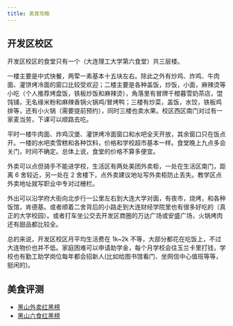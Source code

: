 ```yaml
---
title: 美食攻略
---
```


## 开发区校区

开发区校区的食堂只有一个（大连理工大学第六食堂）共三层楼。

一楼主要是中式快餐，两荤一素基本十五块左右。除此之外有炒鸡、炸鸡、牛肉面、灌饼烤冷面的窗口比较受欢迎；二楼主要是各种盖饭，炒饭，小面，麻辣烫等小吃（个人推荐烤盘饭，铁板炒饭和麻辣烫），角落里有冒牌千橙暮雪奶茶店，馄饨铺，无名缘米粉和麻辣香锅火锅鸡/冒烤鸭；三楼有炒菜，盖饭，水饺，铁板鸡排等，还有小火锅（需要提前预约），同时三楼也卖水果。校区西区南门对过有一家麦当劳，下课可以顺路去吃。

平时一楼牛肉面、炸鸡汉堡、灌饼烤冷面窗口和水吧全天开放，其余窗口只在饭点开。一楼的水吧卖雪糕和各种饮料，价格和学校超市基本一样。食堂晚上九点多会关门，时间不确定。总体上说，食堂的价格不算多便宜。

外卖可以点但骑手不能进学校，生活区有两处美团外卖柜，一处在生活区南门，距离 6 舍较近，另一处在 2 舍楼下，点外卖建议地址写外卖柜防止丢失。教学区点外卖地址就写职业中专对过栅栏。

外出可以沿学府大街向北步行一公里左右到大连大学对面，有夜市，烧烤，和各种饭馆，肯德基。或者顺着二舍背后的小路走到大连财经学院里也有很多好吃的（真正的大学校园）。或者打车坐公交去开发区商圈的万达广场或安盛广场，火锅烤肉还有甜品都比较全。

总的来说，开发区校区月平均生活费在 1k~2k 不等，大部分都花在吃饭上，不过大连物价也并不低。家庭困难可以申请助学金，每个月学校会往玉兰卡里打钱，学校也有勤工助学岗位每年都会招新人(比如给图书馆看门、坐网信中心值班等等，挺闲的)。

## 美食评测

- [黑山外卖红黑榜](https://docs.qq.com/sheet/DSWJJSWhRSU5hTmdV)
- [黑山六食红黑榜](https://docs.qq.com/sheet/DTFZkbkFtUkhiR3ha)
